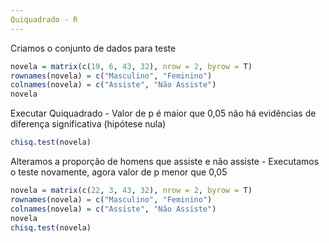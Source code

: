 ```yaml
---
Quiquadrado - R
---
```

Criamos o conjunto de dados para teste
```r
novela = matrix(c(19, 6, 43, 32), nrow = 2, byrow = T)
rownames(novela) = c("Masculino", "Feminino")
colnames(novela) = c("Assiste", "Não Assiste")
novela
```
Executar Quiquadrado - Valor de p é maior que 0,05 não há evidências de diferença significativa (hipótese nula)
```r
chisq.test(novela)
```
Alteramos a proporção de homens que assiste e não assiste - Executamos o teste novamente, agora valor de p menor que 0,05
```r
novela = matrix(c(22, 3, 43, 32), nrow = 2, byrow = T)
rownames(novela) = c("Masculino", "Feminino")
colnames(novela) = c("Assiste", "Não Assiste")
novela
chisq.test(novela)
```

